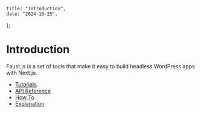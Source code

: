 	title: "Introduction",
	date: "2024-10-25",
};

# Introduction

Faust.js is a set of tools that make it easy to build headless WordPress apps with Next.js.

- [Tutorials](/docs/tutorial)
- [API Reference](/docs/reference)
- [How To](/docs/how-to)
- [Explanation](/docs/explanation)
